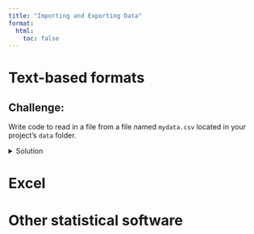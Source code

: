 ```yaml
---
title: "Importing and Exporting Data"
format:
  html:
    toc: false
---
```


# Text-based formats

## Challenge:

Write code to read in a file from a file named `mydata.csv` located in your project's `data` folder.

<details>
<summary>Solution</summary>

```r
# Read a CSV file
data <- read.csv("data/mydata.csv")
head(data)
```

</details>


# Excel



# Other statistical software